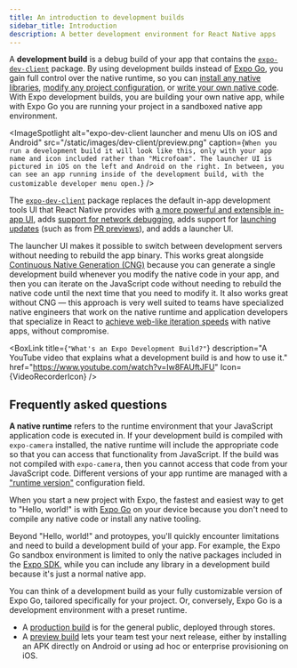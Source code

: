 ```yaml
---
title: An introduction to development builds
sidebar_title: Introduction
description: A better development environment for React Native apps
---
```



A **development build** is a debug build of your app that contains the [`expo-dev-client`](/versions/latest/sdk/dev-client/) package. By using development builds instead of [Expo Go](/get-started/expo-go/), you gain full control over the native runtime, so you can [install any native libraries](/workflow/using-libraries/#determining-third-party-library-compatibility), [modify any project configuration](/config-plugins/introduction/), or [write your own native code](https://docs.expo.dev/modules/get-started/). With Expo development builds, you are building your own native app, while with Expo Go you are running your project in a sandboxed native app environment.

<ImageSpotlight
  alt="expo-dev-client launcher and menu UIs on iOS and Android"
  src="/static/images/dev-client/preview.png"
  caption={`When you run a development build it will look like this, only with your app name and icon included rather than "Microfoam". The launcher UI is pictured in iOS on the left and Android on the right. In between, you can see an app running inside of the development build, with the customizable developer menu open.`}
/>

The [`expo-dev-client`](/versions/latest/sdk/dev-client/) package replaces the default in-app development tools UI that React Native provides with [a more powerful and extensible in-app UI](/debugging/tools/#developer-menu), adds [support for network debugging](/debugging/tools/#inspecting-network-requests), adds support for [launching updates](/eas-update/expo-dev-client/) (such as from [PR previews](/develop/development-builds/development-workflows/#pr-previews)), and adds a launcher UI.

The launcher UI makes it possible to switch between development servers without needing to rebuild the app binary. This works great alongside [Continuous Native Generation (CNG)](/workflow/continuous-native-generation/) because you can generate a single development build whenever you modify the native code in your app, and then you can iterate on the JavaScript code without needing to rebuild the native code until the next time that you need to modify it. It also works great without CNG — this approach is very well suited to teams have specialized native engineers that work on the native runtime and application developers that specialize in React to [achieve web-like iteration speeds](https://blog.expo.dev/javascript-driven-development-with-custom-runtimes-eda87d574c9d) with native apps, without compromise.

<BoxLink
  title="Get started with development builds using EAS Build"
  description="The easiest way to get started with development builds is to use EAS Build to build your app in the cloud, because you do not need to install any native build tools locally."
  href="/develop/development-builds/create-a-build/"
  Icon={BookOpen02Icon}
/>

<BoxLink
  title="Get started with development builds in a local development environment"
  description="This guide covers the basics of building your app for development, and provides instructions on how to configure your environment."
  href="/guides/local-app-development/"
  Icon={BookOpen02Icon}
/>

<BoxLink
  title="Develop an app with Expo"
  description="An overview of the development process of building an Expo app to help build a mental model of the core development loop. See where development builds fit in."
  href="/workflow/overview/"
  Icon={BookOpen02Icon}
/>

<BoxLink
  title={`"What's an Expo Development Build?"`}
  description="A YouTube video that explains what a development build is and how to use it."
  href="https://www.youtube.com/watch?v=Iw8FAUftJFU"
  Icon={VideoRecorderIcon}
/>

## Frequently asked questions

<Collapsible summary="What is a native runtime?">

**A native runtime** refers to the runtime environment that your JavaScript application code is executed in. If your development build is compiled with `expo-camera` installed, the native runtime will include the appropriate code so that you can access that functionality from JavaScript. If the build was not compiled with `expo-camera`, then you cannot access that code from your JavaScript code. Different versions of your app runtime are managed with a ["runtime version"](https://docs.expo.dev/eas-update/runtime-versions/) configuration field.

</Collapsible>

<Collapsible summary="How are development builds different from Expo Go?">

When you start a new project with Expo, the fastest and easiest way to get to "Hello, world!" is with [Expo Go](/get-started/expo-go/) on your device because you don't need to compile any native code or install any native tooling.

Beyond "Hello, world!" and protoypes, you'll quickly encounter limitations and need to build a development build of your app. For example, the Expo Go sandbox environment is limited to only the native packages included in the [Expo SDK](/versions/latest/), while you can include any library in a development build because it's just a normal native app.

You can think of a development build as your fully customizable version of Expo Go, tailored specifically for your project. Or, conversely, Expo Go is a development environment with a preset runtime.

</Collapsible>

<Collapsible summary="What other types of builds are there?">

- A [production build](/deploy/build-project/) is for the general public, deployed through stores.
- A [preview build](/build/internal-distribution/) lets your team test your next release, either by installing an APK directly on Android or using ad hoc or enterprise provisioning on iOS.

</Collapsible>
